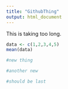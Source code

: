 ```yaml
---
title: "GithubThing"
output: html_document
---
```


This is taking too long.

```r

data <- c(1,2,3,4,5)
mean(data)

#new thing

#another new

#should be last

```